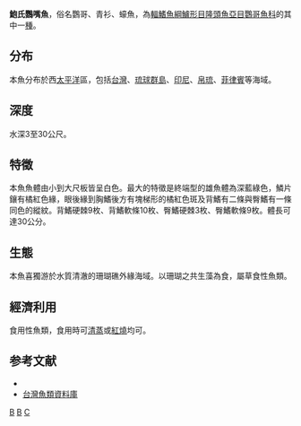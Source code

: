{{Speciesbox 
| genus = Chlorurus
| species = bowersi
| status= NT
| status_system = IUCN3.1
| authority = [[Snyder|Snyder]], 1909<ref name='id7830'>{{cite web| url =http://www.bioinfo.cn/db05/BjdwSpecies.php?action=view&id=7830| title =包氏鹦嘴鱼| work =中国动物物种编目数据库| publisher =中国科学院微生物研究所| author =中国科学院动物研究所| accessdate =2009-04-16| deadurl =yes| archiveurl =https://web.archive.org/web/20160305004859/http://www.bioinfo.cn/db05/BjdwSpecies.php?action=view&id=7830| archivedate =2016-03-05}}</ref>
| synonyms = *''Callyodon bowersi''<br /><small>Snyder, 1909</small>
*''Scarus bowersi''<br /><small>Snyder, 1909</small>
}}
'''鮑氏鸚嘴魚'''，俗名鸚哥、青衫、蠔魚，為[[輻鰭魚綱|輻鰭魚綱]][[鱸形目|鱸形目]][[隆頭魚亞目|隆頭魚亞目]][[鸚哥魚科|鸚哥魚科]]的其中一[[種|種]]。

==分布==
本魚分布於西[[太平洋|太平洋]]區，包括[[台灣|台灣]]、[[琉球群島|琉球群島]]、[[印度尼西亚|印尼]]、[[帛琉|帛琉]]、[[菲律賓|菲律賓]]等海域。

==深度==
水深3至30公尺。

==特徵==
本魚魚體由小到大尺板皆呈白色。最大的特徵是終端型的雄魚體為深藍綠色，鱗片鑲有橘紅色緣，眼後緣到胸鰭後方有塊梯形的橘紅色斑及背鰭有二條與臀鰭有一條同色的縱紋。背鰭硬棘9枚、背鰭軟條10枚、臀鰭硬棘3枚、臀鰭軟條9枚。體長可達30公分。

==生態==
本魚喜獨游於水質清澈的珊瑚礁外緣海域。以珊瑚之共生藻為食，屬草食性魚類。

==經濟利用==
食用性魚類，食用時可[[清蒸|清蒸]]或[[紅燒|紅燒]]均可。

==参考文献==
{{reflist}}
* {{TaiBNET| zh=鮑氏鸚哥魚 | id=382438 | binomial=Chlorurus bowersi | authority=Snyder, 1909 | var= | accessdate=2013-01-24}}
*[http://fishdb.sinica.edu.tw/ 台灣魚類資料庫] {{Wayback|url=http://fishdb.sinica.edu.tw/ |date=20160304193340 }}
{{Taxonbar|from=Q2325105}}

[[Category:食用魚|B]]
[[Category:綠鸚嘴魚屬|B]]
[[Category:1909年描述的鱼类|C]]